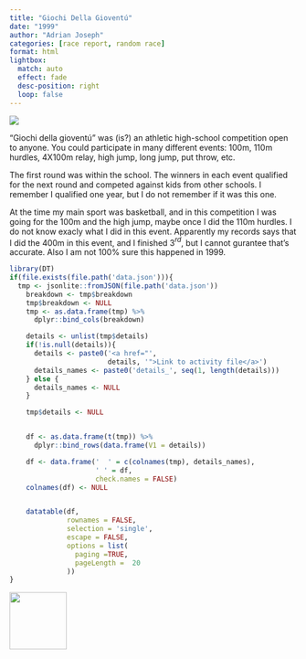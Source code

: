 ```yaml
---
title: "Giochi Della Gioventú"
date: "1999"
author: "Adrian Joseph"
categories: [race report, random race]
format: html
lightbox:
  match: auto
  effect: fade
  desc-position: right
  loop: false
---
```


![](https://storage.googleapis.com/blogs_josa/sport/1999_GIOCHI_DELLA_GIOVENTU%CC%80/img/01.png)

"Giochi della gioventú" was (is?) an athletic high-school competition open to anyone. You could participate in many different events: 100m, 110m hurdles, 4X100m relay, high jump, long jump, put throw, etc. 

The first round was within the school. The winners in each event qualified for the next round and competed against kids from other schools. I remember I qualified one year, but I do not remember if it was this one.

At the time my main sport was basketball, and in this competition I was going for the 100m and the high jump, maybe once I did the 110m hurdles. I do not know exacly what I did in this event. Apparently my records says that I did the 400m in this event, and I finished 3$^{rd}$, but I cannot gurantee that's accurate. Also I am not 100% sure this happened in 1999.

```r
library(DT)
if(file.exists(file.path('data.json'))){
  tmp <- jsonlite::fromJSON(file.path('data.json'))
    breakdown <- tmp$breakdown
    tmp$breakdown <- NULL
    tmp <- as.data.frame(tmp) %>%
      dplyr::bind_cols(breakdown)

    details <- unlist(tmp$details)
    if(!is.null(details)){
      details <- paste0('<a href="',
                        details, '">Link to activity file</a>')
      details_names <- paste0('details_', seq(1, length(details)))
    } else {
      details_names <- NULL
    }

    tmp$details <- NULL


    df <- as.data.frame(t(tmp)) %>%
      dplyr::bind_rows(data.frame(V1 = details))

    df <- data.frame('  ' = c(colnames(tmp), details_names),
                     ' ' = df,
                     check.names = FALSE)
    colnames(df) <- NULL


    datatable(df,
              rownames = FALSE,
              selection = 'single',
              escape = FALSE,
              options = list(
                paging =TRUE,
                pageLength =  20
              ))
}
```





::: {layout-ncol=4}
![](https://storage.googleapis.com/blogs_josa/sport/1999_GIOCHI_DELLA_GIOVENTU%CC%80/img/01.png){ width="100" group="hi" }


:::
